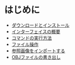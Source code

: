 # はじめに

  - [ダウンロードとインストール](./start/download-and-install)
  - [インターフェイスの概要](./start/user-interface-overview)
  - [コマンドの実行方法](./start/how-to-execute-a-commands)
  - [ファイル操作](./start/file-operations)
  - [参照画像をインポートする](./start/importing-reference-images)
  - [OBJファイルの書き出し](./start/export-obj)

  


